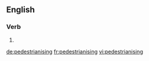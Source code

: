 ==English==

===Verb===
{{head|en}}

# {{present participle of|pedestrianise}}

[[de:pedestrianising]]
[[fr:pedestrianising]]
[[vi:pedestrianising]]